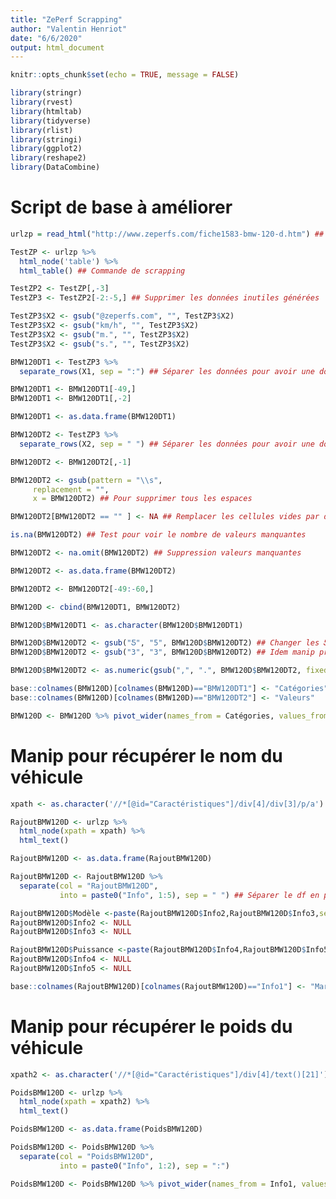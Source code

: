 ```yaml
---
title: "ZePerf Scrapping"
author: "Valentin Henriot"
date: "6/6/2020"
output: html_document
---
```


```r
knitr::opts_chunk$set(echo = TRUE, message = FALSE)
```

```r
library(stringr)
library(rvest)
library(htmltab)
library(tidyverse)
library(rlist)
library(stringi)
library(ggplot2)
library(reshape2)
library(DataCombine)
```

# Script de base à améliorer

```r
urlzp = read_html("http://www.zeperfs.com/fiche1583-bmw-120-d.htm") ## Appeler l'URL avec les données du véhicule souhaité
```

```r
TestZP <- urlzp %>%
  html_node('table') %>%
  html_table() ## Commande de scrapping
```

```r
TestZP2 <- TestZP[,-3] 
TestZP3 <- TestZP2[-2:-5,] ## Supprimer les données inutiles générées
```

```r
TestZP3$X2 <- gsub("@zeperfs.com", "", TestZP3$X2)
TestZP3$X2 <- gsub("km/h", "", TestZP3$X2)
TestZP3$X2 <- gsub("m.", "", TestZP3$X2)
TestZP3$X2 <- gsub("s.", "", TestZP3$X2)
```

```r
BMW120DT1 <- TestZP3 %>% 
  separate_rows(X1, sep = ":") ## Séparer les données pour avoir une donnée par ligne

BMW120DT1 <- BMW120DT1[-49,]
BMW120DT1 <- BMW120DT1[,-2]

BMW120DT1 <- as.data.frame(BMW120DT1)
```

```r
BMW120DT2 <- TestZP3 %>% 
  separate_rows(X2, sep = " ") ## Séparer les données pour avoir une donnée par ligne

BMW120DT2 <- BMW120DT2[,-1]

BMW120DT2 <- gsub(pattern = "\\s",   
     replacement = "",
     x = BMW120DT2) ## Pour supprimer tous les espaces

BMW120DT2[BMW120DT2 == "" ] <- NA ## Remplacer les cellules vides par des NA

is.na(BMW120DT2) ## Test pour voir le nombre de valeurs manquantes

BMW120DT2 <- na.omit(BMW120DT2) ## Suppression valeurs manquantes

BMW120DT2 <- as.data.frame(BMW120DT2)

BMW120DT2 <- BMW120DT2[-49:-60,]
```

```r
BMW120D <- cbind(BMW120DT1, BMW120DT2)
```

```r
BMW120D$BMW120DT1 <- as.character(BMW120D$BMW120DT1)

BMW120D$BMW120DT2 <- gsub("Ƽ", "5", BMW120D$BMW120DT2) ## Changer les Ƽ reconnus comme 'characters'
BMW120D$BMW120DT2 <- gsub("З", "3", BMW120D$BMW120DT2) ## Idem manip précédente

BMW120D$BMW120DT2 <- as.numeric(gsub("‚", ".", BMW120D$BMW120DT2, fixed = TRUE))
```

```r
base::colnames(BMW120D)[colnames(BMW120D)=="BMW120DT1"] <- "Catégories"
base::colnames(BMW120D)[colnames(BMW120D)=="BMW120DT2"] <- "Valeurs"

BMW120D <- BMW120D %>% pivot_wider(names_from = Catégories, values_from = Valeurs)
```

# Manip pour récupérer le nom du véhicule

```r
xpath <- as.character('//*[@id="Caractéristiques"]/div[4]/div[3]/p/a')

RajoutBMW120D <- urlzp %>%
  html_node(xpath = xpath) %>%
  html_text()

RajoutBMW120D <- as.data.frame(RajoutBMW120D)

RajoutBMW120D <- RajoutBMW120D %>%
  separate(col = "RajoutBMW120D",
           into = paste0("Info", 1:5), sep = " ") ## Séparer le df en plusieurs colonnes

RajoutBMW120D$Modèle <-paste(RajoutBMW120D$Info2,RajoutBMW120D$Info3,sep=" ") ## Rassembler les colonnes pour le modèle
RajoutBMW120D$Info2 <- NULL
RajoutBMW120D$Info3 <- NULL

RajoutBMW120D$Puissance <-paste(RajoutBMW120D$Info4,RajoutBMW120D$Info5,sep=" ") ## Rassembler les colonnes pour la puissance
RajoutBMW120D$Info4 <- NULL
RajoutBMW120D$Info5 <- NULL

base::colnames(RajoutBMW120D)[colnames(RajoutBMW120D)=="Info1"] <- "Marque"
```

# Manip pour récupérer le poids du véhicule

```r
xpath2 <- as.character('//*[@id="Caractéristiques"]/div[4]/text()[21]')

PoidsBMW120D <- urlzp %>%
  html_node(xpath = xpath2) %>%
  html_text()

PoidsBMW120D <- as.data.frame(PoidsBMW120D)

PoidsBMW120D <- PoidsBMW120D %>%
  separate(col = "PoidsBMW120D",
           into = paste0("Info", 1:2), sep = ":")

PoidsBMW120D <- PoidsBMW120D %>% pivot_wider(names_from = Info1, values_from = Info2)
```


